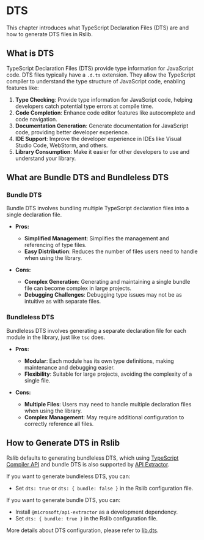 # DTS

This chapter introduces what TypeScript Declaration Files (DTS) are and how to generate DTS files in Rslib.

## What is DTS

TypeScript Declaration Files (DTS) provide type information for JavaScript code. DTS files typically have a `.d.ts` extension. They allow the TypeScript compiler to understand the type structure of JavaScript code, enabling features like:

1. **Type Checking**: Provide type information for JavaScript code, helping developers catch potential type errors at compile time.
2. **Code Completion**: Enhance code editor features like autocomplete and code navigation.
3. **Documentation Generation**: Generate documentation for JavaScript code, providing better developer experience.
4. **IDE Support**: Improve the developer experience in IDEs like Visual Studio Code, WebStorm, and others.
5. **Library Consumption**: Make it easier for other developers to use and understand your library.

## What are Bundle DTS and Bundleless DTS

### Bundle DTS

Bundle DTS involves bundling multiple TypeScript declaration files into a single declaration file.

- **Pros:**

  - **Simplified Management**: Simplifies the management and referencing of type files.
  - **Easy Distribution**: Reduces the number of files users need to handle when using the library.

- **Cons:**
  - **Complex Generation**: Generating and maintaining a single bundle file can become complex in large projects.
  - **Debugging Challenges**: Debugging type issues may not be as intuitive as with separate files.

### Bundleless DTS

Bundleless DTS involves generating a separate declaration file for each module in the library, just like `tsc` does.

- **Pros:**

  - **Modular**: Each module has its own type definitions, making maintenance and debugging easier.
  - **Flexibility**: Suitable for large projects, avoiding the complexity of a single file.

- **Cons:**
  - **Multiple Files**: Users may need to handle multiple declaration files when using the library.
  - **Complex Management**: May require additional configuration to correctly reference all files.

## How to Generate DTS in Rslib

Rslib defaults to generating bundleless DTS, which using [TypeScript Compiler API](https://github.com/microsoft/TypeScript/wiki/Using-the-Compiler-API) and bundle DTS is also supported by [API Extractor](https://api-extractor.com/).

If you want to generate bundleless DTS, you can:

- Set `dts: true` or `dts: { bundle: false }` in the Rslib configuration file.

If you want to generate bundle DTS, you can:

- Install `@microsoft/api-extractor` as a development dependency.
- Set `dts: { bundle: true }` in the Rslib configuration file.

More details about DTS configuration, please refer to [lib.dts](/config/dts).
